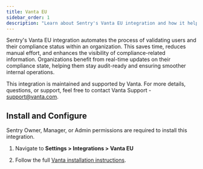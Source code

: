 ```yaml
---
title: Vanta EU
sidebar_order: 1
description: "Learn about Sentry's Vanta EU integration and how it helps automate security compliance."
---
```


Sentry's Vanta EU integration automates the process of validating users and their compliance status within an organization. This saves time, reduces manual effort, and enhances the visibility of compliance-related information. Organizations benefit from real-time updates on their compliance state, helping them stay audit-ready and ensuring smoother internal operations.

This integration is maintained and supported by Vanta. For more details, questions, or support, feel free to contact Vanta Support - support@vanta.com.

## Install and Configure

<Alert>

Sentry Owner, Manager, or Admin permissions are required to install this integration.

</Alert>

1. Navigate to **Settings > Integrations > Vanta EU**

2. Follow the full [Vanta installation instructions](https://help.vanta.com/hc/en-us/articles/13045851267092).
